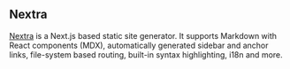 ## Nextra

[Nextra](https://nextra.vercel.app) is a Next.js based static site generator. It supports Markdown with React components (MDX), automatically generated sidebar and anchor links, file-system based routing, built-in syntax highlighting, i18n and more.
